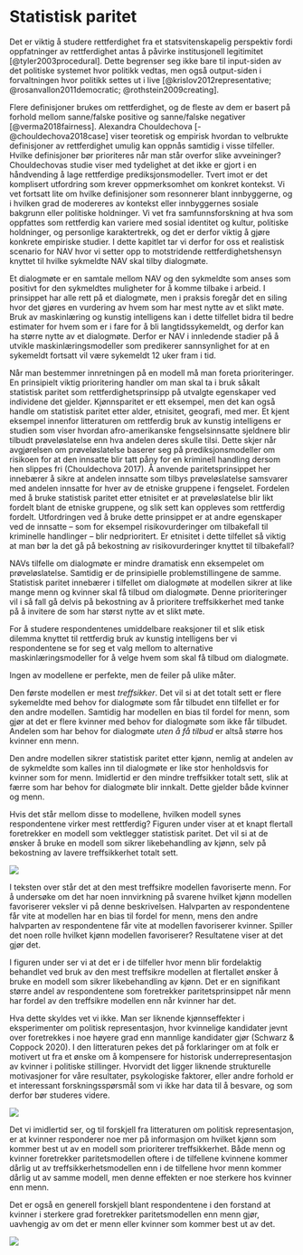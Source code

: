 # Statistisk paritet {#paritet}

Det er viktig å studere rettferdighet fra et statsvitenskapelig perspektiv fordi oppfatninger av rettferdighet antas å påvirke institusjonell legitimitet [@tyler2003procedural]. 
Dette begrenser seg ikke bare til input-siden av det politiske systemet hvor politikk vedtas, men også output-siden i forvaltningen hvor politikk settes ut i live [@krislov2012representative; @rosanvallon2011democratic; @rothstein2009creating].

Flere definisjoner brukes om rettferdighet, og de fleste av dem er basert på forhold mellom sanne/falske positive og sanne/falske negativer [@verma2018fairness]. 
Alexandra Chouldechova [-@chouldechova2018case] viser teoretisk og empirisk hvordan to velbrukte definisjoner av rettferdighet umulig kan oppnås samtidig i visse tilfeller. 
Hvilke definisjoner bør prioriteres når man står overfor slike avveininger? 
Chouldechovas studie viser med tydelighet at det ikke er gjort i en håndvending å lage rettferdige prediksjonsmodeller. 
Tvert imot er det komplisert utfordring som krever oppmerksomhet om konkret kontekst.
Vi vet fortsatt lite om hvilke definisjoner som resonnerer blant innbyggerne, og i hvilken grad de modereres av kontekst eller innbyggernes sosiale bakgrunn eller politiske holdninger.
Vi vet fra samfunnsforskning at hva som oppfattes som rettferdig kan variere med sosial identitet og kultur, politiske holdninger, og personlige karaktertrekk, og det er derfor viktig å gjøre konkrete empiriske studier. 
I dette kapitlet tar vi derfor for oss et realistisk scenario for NAV hvor vi setter opp to motstridende rettferdighetshensyn knyttet til hvilke sykmeldte NAV skal tilby dialogmøte.

Et dialogmøte er en samtale mellom NAV og den sykmeldte som anses som positivt for den sykmeldtes muligheter for å komme tilbake i arbeid.
I prinsippet har alle rett på et dialogmøte, men i praksis foregår det en siling hvor det gjøres en vurdering av hvem som har mest nytte av et slikt møte.
Bruk av maskinlæring og kunstig intelligens kan i dette tilfellet bidra til bedre estimater for hvem som er i fare for å bli langtidssykemeldt, og derfor kan ha større nytte av et dialogmøte.
Derfor er NAV i innledende stadier på å utvikle maskinlæringsmodeller som predikerer sannsynlighet for at en sykemeldt fortsatt vil være sykemeldt 12 uker fram i tid.

Når man bestemmer innretningen på en modell må man foreta prioriteringer.
En prinsipielt viktig prioritering handler om man skal ta i bruk såkalt statistisk paritet som rettferdighetsprinsipp på utvalgte egenskaper ved individene det gjelder.
Kjønnsparitet er ett eksempel, men det kan også handle om statistisk paritet etter alder, etnisitet, geografi, med mer.
Et kjent eksempel innenfor litteraturen om rettferdig bruk av kunstig intelligens er studien som viser hvordan afro-amerikanske fengselsinnsatte sjeldnere blir tilbudt prøveløslatelse enn hva andelen deres skulle tilsi.
Dette skjer når avgjørelsen om prøveløslatelse baserer seg på prediksjonsmodeller om risikoen for at den innsatte blir tatt påny for en kriminell handling dersom hen slippes fri (Chouldechova 2017).
Å anvende paritetsprinsippet her innebærer å sikre at andelen innsatte som tilbys prøveløslatelse samsvarer med andelen innsatte for hver av de etniske gruppene i fengselet.
Fordelen med å bruke statistisk paritet etter etnisitet er at prøveløslatelse blir likt fordelt blant de etniske gruppene, og slik sett kan oppleves som rettferdig fordelt.
Utfordringen ved å bruke dette prinsippet er at andre egenskaper ved de innsatte -- som for eksempel risikovurderinger om tilbakefall til kriminelle handlinger -- blir nedprioritert. 
Er etnisitet i dette tilfellet så viktig at man bør la det gå på bekostning av risikovurderinger knyttet til tilbakefall? 

NAVs tilfelle om dialogmøte er mindre dramatisk enn eksempelet om prøveløslatelse.
Samtidig er de prinsipielle problemstillingene de samme.
Statistisk paritet innebærer i tilfellet om dialogmøte at modellen sikrer at like mange menn og kvinner skal få tilbud om dialogmøte.
Denne prioriteringer vil i så fall gå delvis på bekostning av å prioritere treffsikkerhet med tanke på å invitere de som har størst nytte av et slikt møte.   

For å studere respondentenes umiddelbare reaksjoner til et slik etisk dilemma knyttet til rettferdig bruk av kunstig intelligens ber vi respondentene se for seg et valg mellom to alternative maskinlæringsmodeller for å velge hvem som skal få tilbud om dialogmøte.

Ingen av modellene er perfekte, men de feiler på ulike måter.

Den første modellen er mest *treffsikker*.
Det vil si at det totalt sett er flere sykemeldte med behov for dialogmøte som får tilbudet enn tilfellet er for den andre modellen.
Samtidig har modellen en bias til fordel for menn, som gjør at det er flere kvinner med behov for dialogmøte som ikke får tilbudet.
Andelen som har behov for dialogmøte *uten å få tilbud* er altså større hos kvinner enn menn.

Den andre modellen sikrer statistisk paritet etter kjønn, nemlig at andelen av de sykmeldte som kalles inn til dialogmøte er like stor henholdsvis for kvinner som for menn.
Imidlertid er den mindre treffsikker totalt sett, slik at færre som har behov for dialogmøte blir innkalt. 
Dette gjelder både kvinner og menn.

Hvis det står mellom disse to modellene, hvilken modell synes respondentene virker mest rettferdig?
Figuren under viser at et knapt flertall foretrekker en modell som vektlegger statistisk paritet.
Det vil si at de ønsker å bruke en modell som sikrer likebehandling av kjønn, selv på bekostning av lavere treffsikkerhet totalt sett.

![](figs/png/fig_parity_avg.png)

I teksten over står det at den mest treffsikre modellen favoriserte menn.
For å undersøke om det har noen innvirkning på svarene hvilket kjønn modellen favoriserer veksler vi på denne beskrivelsen. 
Halvparten av respondentene får vite at modellen har en bias til fordel for menn, mens den andre halvparten av respondentene får vite at modellen favoriserer kvinner.
Spiller det noen rolle hvilket kjønn modellen favoriserer?
Resultatene viser at det gjør det.

I figuren under ser vi at det er i de tilfeller hvor menn blir fordelaktig behandlet ved bruk av den mest treffsikre modellen at flertallet ønsker å bruke en modell som sikrer likebehandling av kjønn.
Det er en signifikant større andel av respondentene som foretrekker paritetsprinsippet når menn har fordel av den treffsikre modellen enn når kvinner har det.

Hva dette skyldes vet vi ikke.
Man ser liknende kjønnseffekter i eksperimenter om politisk representasjon, hvor kvinnelige kandidater jevnt over foretrekkes i noe høyere grad enn mannlige kandidater gjør (Schwarz & Coppock 2020).
I den litteraturen pekes det på forklaringer om at folk er motivert ut fra et ønske om å kompensere for historisk underrepresentasjon av kvinner i politiske stillinger.
Hvorvidt det ligger liknende strukturelle motivasjoner for våre resultater, psykologiske faktorer, eller andre forhold er et interessant forskningsspørsmål som vi ikke har data til å besvare, og som derfor bør studeres videre.

![](figs/png/fig_parity_treat_avg.png)


Det vi imidlertid ser, og til forskjell fra litteraturen om politisk representasjon, er at kvinner responderer noe mer på informasjon om hvilket kjønn som kommer best ut av en modell som prioriterer treffsikkerhet.
Både menn og kvinner foretrekker paritetsmodellen oftere i de tilfellene kvinnene kommer dårlig ut av treffsikkerhetsmodellen enn i de tilfellene hvor menn kommer dårlig ut av samme modell, men denne effekten er noe sterkere hos kvinner enn menn.

Det er også en generell forskjell blant respondentene i den forstand at kvinner i sterkere grad foretrekker paritetsmodellen enn menn gjør, uavhengig av om det er menn eller kvinner som kommer best ut av det.

![](figs/png/fig_parity_treat_avg_by_gender.png)
<!-- Vi observerer også en modererende effekt av kunnskap om maskinlæring: -->
<!-- Jevnt over ser vi at jo høyere kunnskap om maskinlæring, desto høyere andel modellen som prioriterer treffsikkerhet framfor statistisk paritet.  -->
<!-- Det her er igjen verdt å nevne at slike bivariate, statistiske sammehenger ikke sier noe om årsakssammenhenger. -->
<!-- SKAL VI TA MED DENNE FIGUREN? DEN PASSER IKKE SUPERGODT INN I NARRATIVET, OG ER VANSKELIG Å DISKUTERE. -->
<!-- ![](figs/png/fig_parity_treat_avg_by_ml_know.png) -->